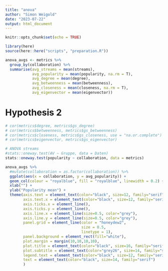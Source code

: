 ```yaml
---
title: "anova"
author: "Simon Weigold"
date: "2023-07-22"
output: html_document
---
```


```r
knitr::opts_chunk$set(echo = TRUE)
```
```r
library(here)
source(here::here("scripts", "preparation.R"))
```

```r
anova_avgs <- metrics %>% 
  group_by(collaboration) %>% 
  summarise(avg_streams = mean(streams),
            avg_popularity = mean(popularity, na.rm = T),
            avg_degree = mean(degree),
            avg_betweenness = mean(betweenness),
            avg_closeness = mean(closeness, na.rm = T),
            avg_eigenvector = mean(eigenvector))
```

# Hypothesis 2

```r
# cor(metrics$degree, metrics$gs_degree)
# cor(metrics$betweenness, metrics$gs_betweenness)
# cor(metrics$closeness, metrics$gs_closeness, use = "na.or.complete")
# cor(metrics$eigenvector, metrics$gs_eigenvector)
```

```r
# ANOVA streams
#stats::oneway.test(AV ~ Gruppe, data = Daten)
stats::oneway.test(popularity ~ collaboration, data = metrics)
```

```r
anova_avgs %>% 
  #mutate(collaboration = as.factor(collaboration)) %>% 
  ggplot(aes(x = collaboration, y = avg_popularity)) +
  geom_col(colour = "royalblue", fill = "royalblue", linewidth = 0.2) +
  xlab("") +
  ylab("Popularity mean") +
  theme(axis.text = element_text(color="black", size=12, family="serif"),
        axis.text.x = element_text(color="black", size=12, family="serif"),
        axis.ticks.x = element_line(),
        axis.ticks.y = element_line(),
        axis.line.x = element_line(size=0.5, color="grey"),
        axis.line.y = element_line(size=0.5, color="grey"),
        panel.grid = element_line(color = "honeydew2",
                                  size = 0.5,
                                  linetype = 1),
        panel.background = element_rect(fill="white"),
        plot.margin = margin(10,10,10,10),
        plot.title = element_text(color="black", size=16, family="serif"),
        plot.subtitle = element_text(color="grey26", size=14, family="serif"),
        legend.text = element_text(color="black", size=12, family="serif"),
        text = element_text(color="black", size=14, family="serif")
        )
```



